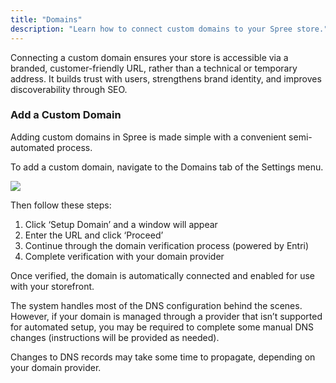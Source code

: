```yaml
---
title: "Domains"
description: "Learn how to connect custom domains to your Spree store."
---
```


Connecting a custom domain ensures your store is accessible via a branded, customer-friendly URL, rather than a technical or temporary address. It builds trust with users, strengthens brand identity, and improves discoverability through SEO.

### Add a Custom Domain

Adding custom domains in Spree is made simple with a convenient semi-automated process.

To add a custom domain, navigate to the Domains tab of the Settings menu.

<img src="/docs/images/user/settings/domains/custom_domains.png" />

Then follow these steps:

1. Click ‘Setup Domain’ and a window will appear
2. Enter the URL and click ‘Proceed’
3. Continue through the domain verification process (powered by Entri)
4. Complete verification with your domain provider

Once verified, the domain is automatically connected and enabled for use with your storefront.

The system handles most of the DNS configuration behind the scenes. However, if your domain is managed through a provider that isn’t supported for automated setup, you may be required to complete some manual DNS changes (instructions will be provided as needed).

<Note>Changes to DNS records may take some time to propagate, depending on your domain provider.</Note>